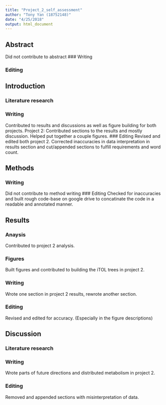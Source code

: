 ```yaml
---
title: "Project_2_self_assessment"
author: "Tony Yan (18752148)"
date: "4/25/2018"
output: html_document
---
```


## Abstract
Did not contribute to abstract
### Writing

### Editing

## Introduction
### Literature research


### Writing
Contributed to results and discussions as well as figure building for both projects.
  Project 2: Contributed sections to the results and mostly discussion. Helped put together a couple figures.
### Editing
Revised and edited both project 2. Corrected inaccuracies in data interpretation in results section and cut/appended sections to fulfill requirements and word count. 

## Methods
### Writing
Did not contribute to method writing
### Editing
Checked for inaccuracies and built rough code-base on google drive to concatinate the code in a readable and annotated manner.

## Results
### Anaysis 
Contributed to project 2 analysis.

### Figures
Built figures and contributed to building the iTOL trees in project 2.

### Writing
Wrote one section in project 2 results, rewrote another section.

### Editing
Revised and edited for accuracy. (Especially in the figure descriptions)

## Discussion
### Literature research

### Writing
Wrote parts of future directions and distributed metabolism in project 2. 

### Editing
Removed and appended sections with misinterpretation of data. 
